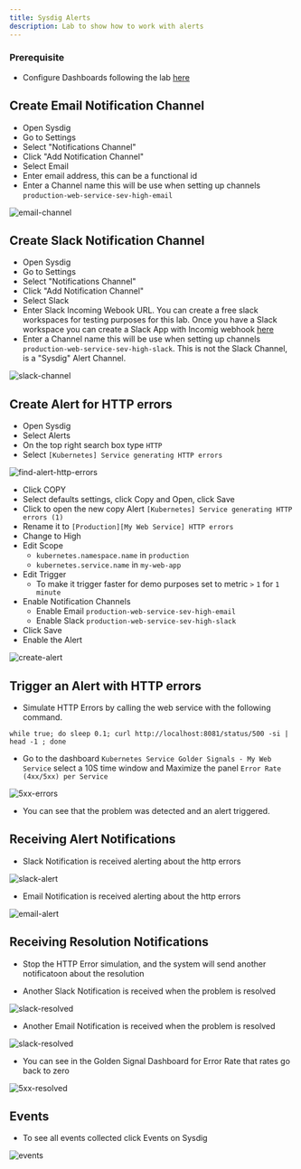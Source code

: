 ```yaml
---
title: Sysdig Alerts
description: Lab to show how to work with alerts
---
```



### Prerequisite
- Configure Dashboards following the lab [here](/monitoring/sysdig/#activities)


## Create Email Notification Channel
- Open Sysdig
- Go to Settings
- Select "Notifications Channel"
- Click "Add Notification Channel"
- Select Email
- Enter email address, this can be a functional id
- Enter a Channel name this will be use when setting up channels `production-web-service-sev-high-email`

![email-channel](./images/email-channel.png)

## Create Slack Notification Channel
- Open Sysdig
- Go to Settings
- Select "Notifications Channel"
- Click "Add Notification Channel"
- Select Slack
- Enter Slack Incoming Webook URL. You can create a free slack workspaces for testing purposes for this lab. Once you have a Slack workspace you can create a Slack App with Incomig webhook [here](https://api.slack.com/messaging/webhooks)
- Enter a Channel name this will be use when setting up channels `production-web-service-sev-high-slack`. This is not the Slack Channel, is a "Sysdig" Alert Channel.

![slack-channel](./images/slack-channel.png)


## Create Alert for HTTP errors
- Open Sysdig
- Select Alerts
- On the top right search box type `HTTP`
- Select `[Kubernetes] Service generating HTTP errors`

![find-alert-http-errors](./images/find-alert-http-errors.png)

- Click COPY
- Select defaults settings, click Copy and Open, click Save
- Click to open the new copy Alert `[Kubernetes] Service generating HTTP errors (1)`
- Rename it to `[Production][My Web Service] HTTP errors`
- Change to High
- Edit Scope
    - `kubernetes.namespace.name` in `production`
    - `kubernetes.service.name` in `my-web-app`
- Edit Trigger 
    - To make it trigger faster for demo purposes set to metric `>` `1` for `1 minute`
- Enable Notification Channels
    - Enable Email `production-web-service-sev-high-email`
    - Enable Slack `production-web-service-sev-high-slack`
- Click Save
- Enable the Alert

![create-alert](./images/alert-config-1.png)

## Trigger an Alert with HTTP errors
- Simulate HTTP Errors by calling the web service with the following command.
```shell
while true; do sleep 0.1; curl http://localhost:8081/status/500 -si | head -1 ; done
```
- Go to the dashboard `Kubernetes Service Golder Signals - My Web Service` select a 10S time window and Maximize the panel `Error Rate (4xx/5xx) per Service`

![5xx-errors](./images/5xx-errors.png)

- You can see that the problem was detected and an alert triggered.

## Receiving Alert Notifications

- Slack Notification is received alerting about the http errors

![slack-alert](./images/slack-alert.png)

- Email Notification is received alerting about the http errors

![email-alert](./images/email-alert.png)

## Receiving Resolution Notifications

- Stop the HTTP Error simulation, and the system will send another notificatoon about the resolution

- Another Slack Notification is received when the problem is resolved

![slack-resolved](./images/slack-resolved.png)

- Another Email Notification is received when the problem is resolved

![slack-resolved](./images/email-resolved.png)

- You can see in the Golden Signal Dashboard for Error Rate that rates go back to zero

![5xx-resolved](./images/5xx-resolved.png)

## Events 

- To see all events collected click Events on Sysdig

![events](./images/events-view.png)
